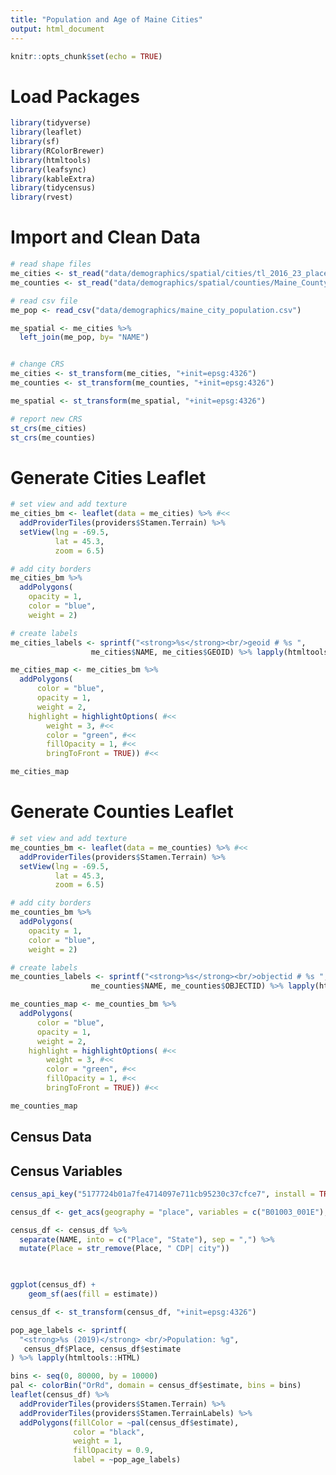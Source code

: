 ```yaml
---
title: "Population and Age of Maine Cities"
output: html_document
---
```


```r
knitr::opts_chunk$set(echo = TRUE)
```

# Load Packages

```r

library(tidyverse) 
library(leaflet) 
library(sf) 
library(RColorBrewer) 
library(htmltools) 
library(leafsync) 
library(kableExtra) 
library(tidycensus)
library(rvest)

```

# Import and Clean Data

```r

# read shape files
me_cities <- st_read("data/demographics/spatial/cities/tl_2016_23_place.shp")
me_counties <- st_read("data/demographics/spatial/counties/Maine_County_Boundary_Polygons_Feature.shp")

# read csv file
me_pop <- read_csv("data/demographics/maine_city_population.csv")

me_spatial <- me_cities %>%
  left_join(me_pop, by= "NAME")



```

```r

# change CRS
me_cities <- st_transform(me_cities, "+init=epsg:4326")
me_counties <- st_transform(me_counties, "+init=epsg:4326")

me_spatial <- st_transform(me_spatial, "+init=epsg:4326")

# report new CRS
st_crs(me_cities)
st_crs(me_counties)
```

# Generate Cities Leaflet

```r

# set view and add texture
me_cities_bm <- leaflet(data = me_cities) %>% #<<
  addProviderTiles(providers$Stamen.Terrain) %>%
  setView(lng = -69.5, 
          lat = 45.3, 
          zoom = 6.5)

# add city borders
me_cities_bm %>%
  addPolygons(
    opacity = 1,
    color = "blue", 
    weight = 2) 
```

```r

# create labels
me_cities_labels <- sprintf("<strong>%s</strong><br/>geoid # %s ", 
                  me_cities$NAME, me_cities$GEOID) %>% lapply(htmltools::HTML)

```


```r
me_cities_map <- me_cities_bm %>%
  addPolygons(
      color = "blue", 
      opacity = 1,
      weight = 2,
    highlight = highlightOptions( #<<
        weight = 3, #<<
        color = "green", #<<
        fillOpacity = 1, #<<
        bringToFront = TRUE)) #<< 

me_cities_map
```

 
# Generate Counties Leaflet

```r

# set view and add texture
me_counties_bm <- leaflet(data = me_counties) %>% #<<
  addProviderTiles(providers$Stamen.Terrain) %>%
  setView(lng = -69.5, 
          lat = 45.3, 
          zoom = 6.5)

# add city borders
me_counties_bm %>%
  addPolygons(
    opacity = 1,
    color = "blue", 
    weight = 2) 
```

```r

# create labels
me_counties_labels <- sprintf("<strong>%s</strong><br/>objectid # %s ", 
                  me_counties$NAME, me_counties$OBJECTID) %>% lapply(htmltools::HTML)

```


```r
me_counties_map <- me_counties_bm %>%
  addPolygons(
      color = "blue", 
      opacity = 1,
      weight = 2,
    highlight = highlightOptions( #<<
        weight = 3, #<<
        color = "green", #<<
        fillOpacity = 1, #<<
        bringToFront = TRUE)) #<< 

me_counties_map
```

## Census Data

## Census Variables

```r

census_api_key("5177724b01a7fe4714097e711cb95230c37cfce7", install = TRUE, overwrite = TRUE)

```


```r

census_df <- get_acs(geography = "place", variables = c("B01003_001E"), state = "ME", geometry = TRUE)

census_df <- census_df %>%
  separate(NAME, into = c("Place", "State"), sep = ",") %>%
  mutate(Place = str_remove(Place, " CDP| city"))


  
ggplot(census_df) +
    geom_sf(aes(fill = estimate))

```

```r

census_df <- st_transform(census_df, "+init=epsg:4326")

pop_age_labels <- sprintf(
  "<strong>%s (2019)</strong> <br/>Population: %g",
   census_df$Place, census_df$estimate
) %>% lapply(htmltools::HTML)

bins <- seq(0, 80000, by = 10000)
pal <- colorBin("OrRd", domain = census_df$estimate, bins = bins)
leaflet(census_df) %>%
  addProviderTiles(providers$Stamen.Terrain) %>%
  addProviderTiles(providers$Stamen.TerrainLabels) %>%
  addPolygons(fillColor = ~pal(census_df$estimate),
              color = "black",
              weight = 1,
              fillOpacity = 0.9,
              label = ~pop_age_labels)

```






